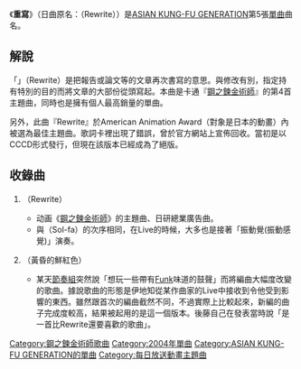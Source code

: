 {{Expand|time=2013-02-14T11:06:26+00:00 }}
{{Infobox song
| name       = 重寫
| type       = [[單曲|單曲]]
| artist     = [[ASIAN_KUNG-FU_GENERATION|ASIAN KUNG-FU GENERATION]]
| released   = 2004年8月4日
| cover      = Rewrite_CD_Cover.jpg
| genre      = [[日本搖滾樂|日本搖滾樂]]
| label      = {{link-ja|Ki/oon Records|Ki/oon Records}}
| chart_position = *最高4位（[[Oricon|Oricon]]）
| prev_title = [[Loop&Loop|Loop&Loop]]
| prev_year  = 2004
| next_title = [[到你的城市|到你的城市]]
| next_year  = 2004
}}
{{Japanese|japanese=リライト|romaji=Riraito}}

《'''重寫'''》（日曲原名：{{lang|ja|リライト}}（Rewrite））是[[ASIAN_KUNG-FU_GENERATION|ASIAN KUNG-FU GENERATION]]第5張[[單曲|單曲]]曲名。

== 解說 ==
「{{lang|ja|リライト}}」（Rewrite）是把報告或論文等的文章再次書寫的意思。與修改有別，指定持有特別的目的而將文章的大部份從頭寫起。本曲是卡通『[[鋼之鍊金術師|鋼之鍊金術師]]』的第4首主題曲，同時也是擁有個人最高銷量的單曲。

另外，此曲『Rewrite』於American Animation Award（對象是日本的動畫）內被選為最佳主題曲。歌詞卡裡出現了錯誤，曾於官方網站上宣佈回收。當初是以CCCD形式發行，但現在該版本已經成為了絕版。

== 收錄曲 ==
# {{lang|ja|リライト}}（Rewrite）
#* 动画《[[鋼之鍊金術師|鋼之鍊金術師]]》的主題曲、日研總業廣告曲。
#* 與{{lang|ja|[[ソルファ|ソルファ]]}}（Sol-fa）的次序相同，在Live的時候，大多也是接著「振動覺(振動感覺)」演奏。
# {{lang|ja|夕暮れの紅}}（黃昏的鮮紅色）
#* 某天[[節奏組|節奏組]]突然說「想玩一些帶有[[Funk|Funk]]味道的鼓聲」而將編曲大幅度改變的歌曲。據說歌曲的形態是伊地知從某作曲家的Live中接收到令他受到影響的東西。雖然跟首次的編曲截然不同，不過實際上比較起來，新編的曲子完成度較高，結果被起用的是這一個版本。後藤自己在發表當時說「是一首比Rewrite還要喜歡的歌曲」。

{{ASIAN KUNG-FU GENERATION}}
{{鋼之鍊金術師}}
{{single-stub}}

{{DEFAULTSORT:Rewrite}}
[[Category:鋼之鍊金術師歌曲|Category:鋼之鍊金術師歌曲]]
[[Category:2004年單曲|Category:2004年單曲]]
[[Category:ASIAN_KUNG-FU_GENERATION的單曲|Category:ASIAN KUNG-FU GENERATION的單曲]]
[[Category:每日放送動畫主題曲|Category:每日放送動畫主題曲]]